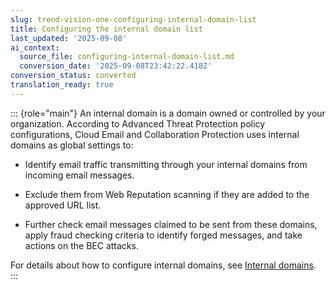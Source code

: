 ```yaml
---
slug: trend-vision-one-configuring-internal-domain-list
title: Configuring the internal domain list
last_updated: '2025-09-08'
ai_context:
  source_file: configuring-internal-domain-list.md
  conversion_date: '2025-09-08T23:42:22.418Z'
conversion_status: converted
translation_ready: true
---
```


::: {role="main"}
An internal domain is a domain owned or controlled by your organization. According to Advanced Threat Protection policy configurations, Cloud Email and Collaboration Protection uses internal domains as global settings to:

- Identify email traffic transmitting through your internal domains from incoming email messages.

- Exclude them from Web Reputation scanning if they are added to the approved URL list.

- Further check email messages claimed to be sent from these domains, apply fraud checking criteria to identify forged messages, and take actions on the BEC attacks.

For details about how to configure internal domains, see [Internal domains](internal-domains.mdx).
:::
